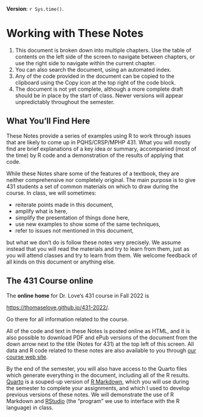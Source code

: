 **Version**: `r Sys.time()`.

# Working with These Notes {.unnumbered}

1.  This document is broken down into multiple chapters. Use the table of contents on the left side of the screen to navigate between chapters, or use the right side to navigate within the current chapter.
2.  You can also search the document, using an automated index.
3.  Any of the code provided in the document can be copied to the clipboard using the Copy icon at the top right of the code block.
4.  The document is not yet complete, although a more complete draft should be in place by the start of class. Newer versions will appear unpredictably throughout the semester.

## What You'll Find Here {.unnumbered}

These Notes provide a series of examples using R to work through issues that are likely to come up in PQHS/CRSP/MPHP 431. What you will mostly find are brief explanations of a key idea or summary, accompanied (most of the time) by R code and a demonstration of the results of applying that code.

While these Notes share some of the features of a textbook, they are neither comprehensive nor completely original. The main purpose is to give 431 students a set of common materials on which to draw during the course. In class, we will sometimes:

-   reiterate points made in this document,
-   amplify what is here,
-   simplify the presentation of things done here,
-   use new examples to show some of the same techniques,
-   refer to issues not mentioned in this document,

but what we don't do is follow these notes very precisely. We assume instead that you will read the materials and try to learn from them, just as you will attend classes and try to learn from them. We welcome feedback of all kinds on this document or anything else.

## The 431 Course online {.unnumbered}

The **online home** for Dr. Love's 431 course in Fall 2022 is 

[https://thomaselove.github.io/431-2022/](https://thomaselove.github.io/431-2022/). 

Go there for all information related to the course.

All of the code and text in these Notes is posted online as HTML, and it is also possible to download PDF and ePub versions of the document from the down arrow next to the title (Notes for 431) at the top left of this screen. All data and R code related to these notes are also available to you through [our course web site](https://thomaselove.github.io/431-2022/).

By the end of the semester, you will also have access to the Quarto files which generate everything in the document, including all of the R results. [Quarto](https://quarto.org/) is a souped-up version of [R Markdown](https://rmarkdown.rstudio.com/), which you will use during the semester to complete your assignments, and which I used to develop previous versions of these notes. We will demonstrate the use of R Markdown and [RStudio](https://www.rstudio.com/products/rstudio/) (the "program" we use to interface with the R language) in class.

